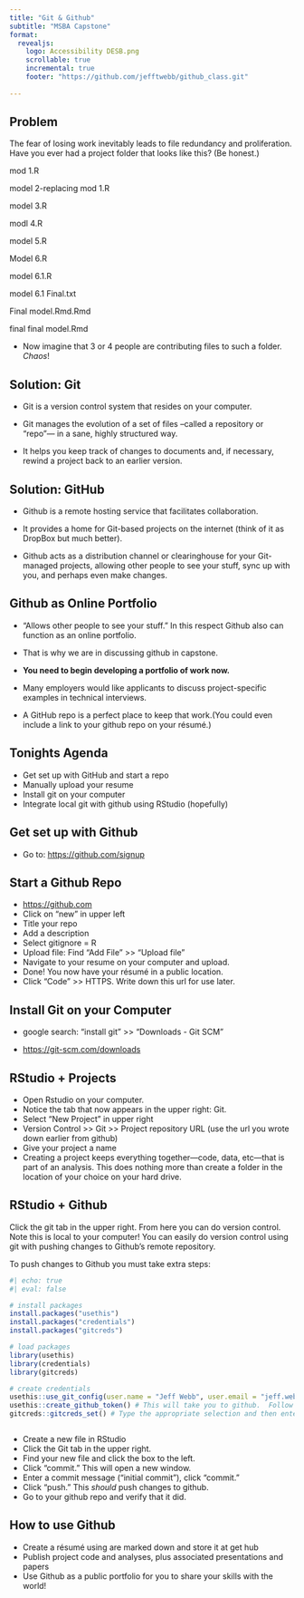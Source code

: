 ```yaml
---
title: "Git & Github"
subtitle: "MSBA Capstone"
format: 
  revealjs:
    logo: Accessibility DESB.png
    scrollable: true
    incremental: true
    footer: "https://github.com/jefftwebb/github_class.git"
    
---
```


## Problem {.smaller}

The fear of losing  work inevitably leads to file redundancy and proliferation. Have you ever had a project folder that looks like this? (Be honest.)

mod 1.R

model 2-replacing mod 1.R

model 3.R

modl 4.R

model 5.R

Model 6.R

model 6.1.R

model 6.1 Final.txt

Final model.Rmd.Rmd

final final model.Rmd

- Now imagine that 3 or 4 people are contributing files to such a folder. *Chaos*!

## Solution: Git

- Git is a version control system that resides on your computer.

- Git manages the evolution of a set of files --called a repository or "repo"--- in a sane, highly structured way.

- It helps you keep track of changes to documents and, if necessary, rewind a project back to an earlier version.

## Solution: GitHub

- Github is a remote hosting service that facilitates collaboration. 

- It provides a home for  Git-based projects on the internet (think of it as DropBox but much better).  

- Github acts as a distribution channel or clearinghouse for your Git-managed projects, allowing other people to see your stuff, sync up with you, and perhaps even make changes. 

## Github as Online Portfolio

- "Allows other people to see your stuff."  In this respect Github  also  can function as an online portfolio.

- That is why we are in discussing github in capstone.

- **You need to begin developing a portfolio of work now.**

- Many employers would like applicants to discuss project-specific examples in technical interviews. 

- A GitHub repo is a perfect place to keep that work.(You could even include a link to your github repo on your résumé.)

## Tonights Agenda

- Get set up with GitHub and start a repo 
- Manually upload your resume 
- Install git on your computer
- Integrate local git with github using RStudio (hopefully)

## Get set up with Github

- Go to:  [https://github.com/signup](https://github.com/signup){preview-link="true" style="text-align: center"}

## Start a Github Repo

- [https://github.com](https://github.com){preview-link="true" style="text-align: center"}
- Click on "new" in upper left
- Title your repo
- Add a description
- Select gitignore = R
- Upload file: Find "Add File" >> "Upload file"
- Navigate to your resume on your computer and upload.
- Done!  You now have your résumé in a public location.
- Click "Code" >> HTTPS.  Write down this url for use later.

## Install Git on your Computer

- google search: "install git" >> "Downloads - Git SCM" 

- [https://git-scm.com/downloads](https://git-scm.com/downloads){preview-link="true" style="text-align: center"}

## RStudio + Projects 

- Open Rstudio on your computer.  
- Notice the tab that now appears in the upper right:  Git.
- Select "New Project" in upper right
- Version Control >> Git >> Project repository URL (use the url you wrote down earlier from github)
- Give your project a name
- Creating a project keeps everything together---code, data, etc---that is part of an analysis. This does nothing more than create a folder in the location of your choice on your hard drive. 

## RStudio + Github 

Click the git tab in the upper right. From here you can do version control.  Note this is local to your computer! You can easily do version control using git with pushing changes to Github's remote repository.


To push changes to Github you must take extra steps:

```r
#| echo: true
#| eval: false

# install packages
install.packages("usethis")
install.packages("credentials")
install.packages("gitcreds")

# load packages
library(usethis)
library(credentials) 
library(gitcreds)

# create credentials
usethis::use_git_config(user.name = "Jeff Webb", user.email = "jeff.webb@utah.edu")
usethis::create_github_token() # This will take you to github.  Follow the prompts and copy the access token.
gitcreds::gitcreds_set() # Type the appropriate selection and then enter new token



```

- Create a new file in RStudio
- Click the Git tab in the upper right.
- Find your new file and click the box to the left.
- Click "commit." This will open a new window.
- Enter a commit message ("initial commit"), click "commit."
- Click "push."  This *should* push changes to github.
- Go to your github repo and verify that it did.

## How to use Github

- Create a résumé using are marked down and store it at get hub
- Publish project code and analyses, plus associated presentations and papers
- Use Github as a public portfolio for you to share your skills with the world!
